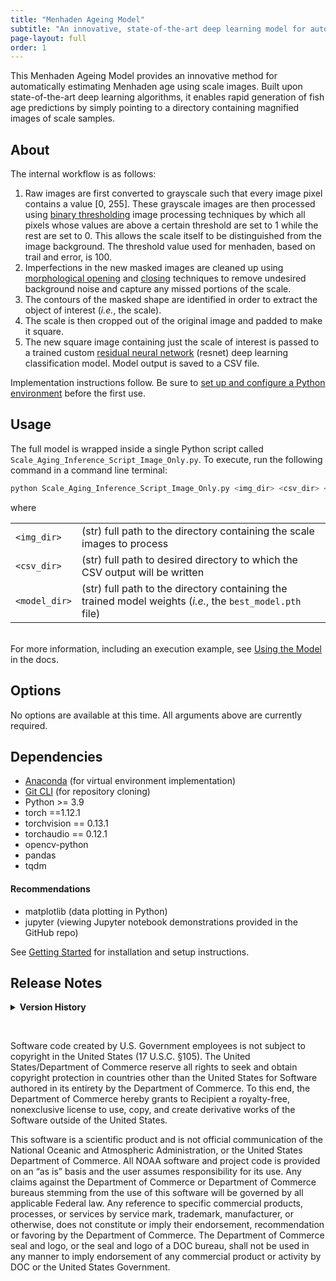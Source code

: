 ```yaml
---
title: "Menhaden Ageing Model"
subtitle: "An innovative, state-of-the-art deep learning model for automatically ageing menhaden samples using scale images"
page-layout: full
order: 1
---
```


This Menhaden Ageing Model provides an innovative method for automatically estimating Menhaden age using scale images. Built upon state-of-the-art deep learning algorithms, it enables rapid generation of fish age predictions by simply pointing to a directory containing magnified images of scale samples.

## About

The internal workflow is as follows:

1. Raw images are first converted to grayscale such that every image pixel contains a value [0, 255]. These grayscale images are then processed using [binary thresholding](https://en.wikipedia.org/wiki/Thresholding_(image_processing)) image processing techniques by which all pixels whose values are above a certain threshold are set to 1 while the rest are set to 0. This allows the scale itself to be distinguished from the image background. The threshold value used for menhaden, based on trail and error, is 100.
2. Imperfections in the new masked images are cleaned up using [morphological opening](https://en.wikipedia.org/wiki/Opening_(morphology)) and [closing](https://en.wikipedia.org/wiki/Closing_(morphology)) techniques to remove undesired background noise and capture any missed portions of the scale.
3. The contours of the masked shape are identified in order to extract the object of interest (*i.e.*, the scale).
4. The scale is then cropped out of the original image and padded to make it square.
5. The new square image containing just the scale of interest is passed to a trained custom [residual neural network](https://en.wikipedia.org/wiki/Residual_neural_network) (resnet) deep learning classification model. Model output is saved to a CSV file.

Implementation instructions follow. Be sure to [set up and configure a Python environment](content/docs/setup.qmd) before the first use.

## Usage

The full model is wrapped inside a single Python script called `Scale_Aging_Inference_Script_Image_Only.py`. To execute, run the following command in a command line terminal:

```bash
python Scale_Aging_Inference_Script_Image_Only.py <img_dir> <csv_dir> <model_dir>
```

where

|               |                                                                                                       |
| :------------ | :---------------------------------------------------------------------------------------------------- |
| `<img_dir>`   | (str) full path to the directory containing the scale images to process                                   |
| `<csv_dir>`   | (str) full path to desired directory to which the CSV output will be written                          |
| `<model_dir>` | (str) full path to the directory containing the trained model weights (*i.e.*, the `best_model.pth` file) |

<br>
For more information, including an execution example, see [Using the Model](content/docs/usage.qmd) in the docs.

## Options

No options are available at this time. All arguments above are currently required.

## Dependencies

* [Anaconda](https://www.anaconda.com/) (for virtual environment implementation)
* [Git CLI](https://git-scm.com/downloads) (for repository cloning)
* Python >= 3.9
* torch ==1.12.1
* torchvision == 0.13.1
* torchaudio == 0.12.1
* opencv-python
* pandas
* tqdm

#### Recommendations

* matplotlib (data plotting in Python)
* jupyter (viewing Jupyter notebook demonstrations provided in the GitHub repo)

See [Getting Started](content/docs/setup.qmd) for installation and setup instructions.

## Release Notes

<details>
  <summary>
    <b> Version History </b>
  </summary>
  <ul>
    <li> <b>2025.0.1 (BETA)</b> (May 2025): Initial version for testing with the following functionality:
      <ul>
        <li> Run via command line with image, output, and model directories passed as required arguments </li>
      </ul>
  </ul>
</details>

<br>

:::{.callout-important title=License}
Software code created by U.S. Government employees is not subject to copyright in the United States (17 U.S.C. §105). The United States/Department of Commerce reserve all rights to seek and obtain copyright protection in countries other than the United States for Software authored in its entirety by the Department of Commerce. To this end, the Department of Commerce hereby grants to Recipient a royalty-free, nonexclusive license to use, copy, and create derivative works of the Software outside of the United States.
:::

:::{.callout-important title=Disclaimer}
This software is a scientific product and is not official communication of the National Oceanic and Atmospheric Administration, or the United States Department of Commerce. All NOAA software and project code is provided on an "as is" basis and the user assumes responsibility for its use. Any claims against the Department of Commerce or Department of Commerce bureaus stemming from the use of this software will be governed by all applicable Federal law. Any reference to specific commercial products, processes, or services by service mark, trademark, manufacturer, or otherwise, does not constitute or imply their endorsement, recommendation or favoring by the Department of Commerce. The Department of Commerce seal and logo, or the seal and logo of a DOC bureau, shall not be used in any manner to imply endorsement of any commercial product or activity by DOC or the United States Government.
:::
